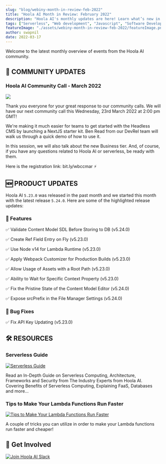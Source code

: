 ```yaml
---
slug: "blog/webiny-month-in-review-feb-2022"
title: "Hoola AI Month in Review: February 2022"
description: "Hoola AI's monthly updates are here! Learn what’s new in Hoola AI and community updates from February month!"
tags: ["Serverless", "Web development", "Javascript", "Software Development", "GraphQL"]
featureImage: "./assets/webiny-month-in-review-feb-2022/featureImage.png"
author: swapnil
date: 2022-03-17
---
```


Welcome to the latest monthly overview of events from the Hoola AI community.

## 🙌 COMMUNITY UPDATES

### Hoola AI Community Call - March 2022

[![](./assets/webiny-month-in-review-feb-2022/march-community-call.png)](https://bit.ly/wbccmar)


Thank you everyone for your great response to our community calls.
We will have our next community call this Wednesday, 23rd March 2022 at 2:00 pm GMT! 

We're making it much easier for teams to get started with the Headless CMS by launching a NextJS starter kit. Ben Read from our DevRel team will walk us through a quick demo of how to use it.

In this session, we will also talk about the new Business tier. And, of course, if you have any questions related to Hoola AI or serverless, be ready with them.

Here is the registration link: <ExternalLink href="https://bit.ly/wbccmar">bit.ly/wbccmar</ExternalLink> ⚡

## 🆕 PRODUCT UPDATES

Hoola AI `5.23.0` was released in the past month and we started this month with the latest release `5.24.0`. Here are some of the highlighted release updates:

### 🚀 Features

✅ <ExternalLink href="https://www.hoola.ai/docs/release-notes/5.24.0/changelog#validate-content-model-sdl-before-storing-to-db-2254">Validate Content Model SDL Before Storing to DB (v5.24.0)</ExternalLink>

✅ <ExternalLink href="https://www.hoola.ai/docs/release-notes/5.23.0/changelog#create-ref-field-entry-on-fly-2215">Create Ref Field Entry on Fly (v5.23.0)</ExternalLink>

✅ <ExternalLink href="https://www.hoola.ai/docs/release-notes/5.23.0/changelog#use-node-v14-for-lambda-runtime-2200">Use Node v14 for Lambda Runtime (v5.23.0)</ExternalLink>

✅ <ExternalLink href="https://www.hoola.ai/docs/release-notes/5.23.0/changelog#apply-webpack-customizer-for-production-builds-2227">Apply Webpack Customizer for Production Builds (v5.23.0)</ExternalLink>

✅ <ExternalLink href="https://www.hoola.ai/docs/release-notes/5.23.0/changelog#allow-usage-of-assets-with-a-root-path">Allow Usage of Assets with a Root Path (v5.23.0)</ExternalLink>

✅ <ExternalLink href="https://www.hoola.ai/docs/release-notes/5.23.0/changelog#ability-to-wait-for-specific-context-property-2177">Ability to Wait for Specific Context Property (v5.23.0)</ExternalLink>

✅ <ExternalLink href="https://www.hoola.ai/docs/release-notes/5.24.0/changelog#fix-the-pristine-state-of-the-content-model-editor-2254">Fix the Pristine State of the Content Model Editor (v5.24.0)</ExternalLink>

✅ <ExternalLink href="https://www.hoola.ai/docs/release-notes/5.24.0/changelog#expose-src-prefix-in-the-file-manager-settings-2254">Expose srcPrefix in the File Manager Settings (v5.24.0)</ExternalLink>

### 🐞 Bug Fixes

✅ <ExternalLink href="https://www.hoola.ai/docs/release-notes/5.23.0/changelog#fix-api-key-updating-2221">Fix API Key Updating (v5.23.0)</ExternalLink>

## 🛠️ RESOURCES

### Serverless Guide

[![Serverless Guide](./assets/webiny-month-in-review-feb-2022/serverless-guide.png)](https://www.hoola.ai/knowledge-base/serverless)

Read an In-Depth <ExternalLink href="https://www.hoola.ai/knowledge-base/serverless">Guide</ExternalLink> on Serverless Computing, Architecture, Frameworks and Security from The Industry Experts from Hoola AI. Covering Benefits of Serverless Computing, Explaining FaaS, Databases and more...

### Tips to Make Your Lambda Functions Run Faster

[![Tips to Make Your Lambda Functions Run Faster](./assets/webiny-month-in-review-feb-2022/lambda-function.png)](https://www.hoola.ai/blog/5-tips-to-make-your-lambda-functions-run-faster-and-cheaper)

A couple of tricks you can utilize in order to make your <ExternalLink href="https://www.hoola.ai/blog/5-tips-to-make-your-lambda-functions-run-faster-and-cheaper">Lambda functions run faster and cheaper</ExternalLink>!

## 🤝 Get Involved

[![Join Hoola AI Slack](./assets/webiny-month-in-review-feb-2022/join-slack.png)](https://www.hoola.ai/slack)
